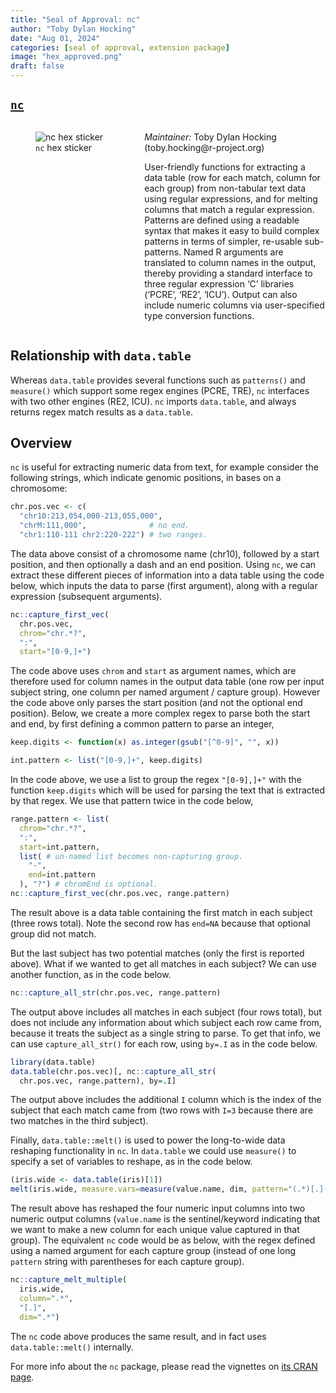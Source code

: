 ```yaml
---
title: "Seal of Approval: nc"
author: "Toby Dylan Hocking"
date: "Aug 01, 2024"
categories: [seal of approval, extension package]
image: "hex_approved.png"
draft: false
---
```


## [`nc`](https://github.com/tdhock/nc)

::: columns
::: {.column width="40%"}

![`nc` hex sticker](hex.png)

:::

::: {.column width="60%"}

*Maintainer:* Toby Dylan Hocking (toby.hocking\@r-project.org)


User-friendly functions for extracting a data table (row for each match, column for each group) from non-tabular text data using regular expressions, and for melting columns that match a regular expression. Patterns are defined using a readable syntax that makes it easy to build complex patterns in terms of simpler, re-usable sub-patterns. Named R arguments are translated to column names in the output, thereby providing a standard interface to three regular expression 'C' libraries ('PCRE', 'RE2', 'ICU'). Output can also include numeric columns via user-specified type conversion functions.

:::
::::

## Relationship with `data.table`

Whereas `data.table` provides several functions such as `patterns()` and `measure()` which support some regex engines (PCRE, TRE), `nc` interfaces with two other engines (RE2, ICU). `nc` imports `data.table`, and always returns regex match results as a `data.table`.

## Overview

`nc` is useful for extracting numeric data from text, for example consider the following strings, which indicate genomic positions, in bases on a chromosome:

```r
chr.pos.vec <- c(
  "chr10:213,054,000-213,055,000",
  "chrM:111,000",              # no end.
  "chr1:110-111 chr2:220-222") # two ranges.
```

The data above consist of a chromosome name (chr10), followed by a start position, and then optionally a dash and an end position. Using `nc`, we can extract these different pieces of information into a data table using the code below, which inputs the data to parse (first argument), along with a regular expression (subsequent arguments).

```r
nc::capture_first_vec(
  chr.pos.vec,
  chrom="chr.*?",
  ":",
  start="[0-9,]+")
```

The code above uses `chrom` and `start` as argument names, which are therefore used for column names in the output data table (one row per input subject string, one column per named argument / capture group). However the code above only parses the start position (and not the optional end position). Below, we create a more complex regex to parse both the start and end, by first defining a common pattern to parse an integer,

```r
keep.digits <- function(x) as.integer(gsub("[^0-9]", "", x))

int.pattern <- list("[0-9,]+", keep.digits)
```

In the code above, we use a list to group the regex `"[0-9],]+"` with the function `keep.digits` which will be used for parsing the text that is extracted by that regex. We use that pattern twice in the code below,

```r
range.pattern <- list(
  chrom="chr.*?",
  ":",
  start=int.pattern,
  list( # un-named list becomes non-capturing group.
    "-",
    end=int.pattern
  ), "?") # chromEnd is optional.
nc::capture_first_vec(chr.pos.vec, range.pattern)
```

The result above is a data table containing the first match in each subject (three rows total). Note the second row has `end=NA` because that optional group did not match.

But the last subject has two potential matches (only the first is reported above). What if we wanted to get all matches in each subject? We can use another function, as in the code below.

```r
nc::capture_all_str(chr.pos.vec, range.pattern)
```

The output above includes all matches in each subject (four rows total), but does not include any information about which subject each row came from, because it treats the subject as a single string to parse. To get that info, we can use `capture_all_str()` for each row, using `by=.I` as in the code below.

```r
library(data.table)
data.table(chr.pos.vec)[, nc::capture_all_str(
  chr.pos.vec, range.pattern), by=.I]
```

The output above includes the additional `I` column which is the index of the subject that each match came from (two rows with `I=3` because there are two matches in the third subject).

Finally, `data.table::melt()` is used to power the long-to-wide data reshaping functionality in `nc`. In `data.table` we could use `measure()` to specify a set of variables to reshape, as in the code below.

```r
(iris.wide <- data.table(iris)[1])
melt(iris.wide, measure.vars=measure(value.name, dim, pattern="(.*)[.](.*)"))
```

The result above has reshaped the four numeric input columns into two numeric output columns (`value.name` is the sentinel/keyword indicating that we want to make a new column for each unique value captured in that group). The equivalent `nc` code would be as below, with the regex defined using a named argument for each capture group (instead of one long `pattern` string with parentheses for each capture group).

```r
nc::capture_melt_multiple(
  iris.wide,
  column=".*",
  "[.]",
  dim=".*")
```

The `nc` code above produces the same result, and in fact uses `data.table::melt()` internally.

For more info about the `nc` package, please read the vignettes on [its CRAN page](https://cran.r-project.org/package=nc).
